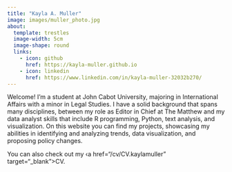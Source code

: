```yaml
---
title: "Kayla A. Muller"
image: images/muller_photo.jpg
about:
  template: trestles
  image-width: 5cm
  image-shape: round
  links:
    - icon: github
      href: https://kayla-muller.github.io
    - icon: linkedin
      href: https://www.linkedin.com/in/kayla-muller-32032b270/
---
```


Welcome! I'm a student at John Cabot University, majoring in International Affairs with a minor in Legal Studies. I have a solid background that spans many disciplines, between my role as Editor in Chief at The Matthew and my data analyst skills that include R programming, Python, text analysis, and visualization. On this website you can find my projects, showcasing my abilities in identifying and analyzing trends, data visualization, and proposing policy changes. 

You can also check out my ‹a href="/cv/CV.kaylamuller" target="_blank">CV</a>.
